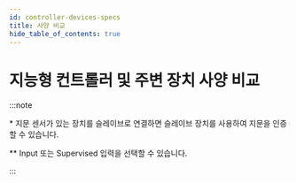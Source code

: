 ```yaml
---
id: controller-devices-specs
title: 사양 비교
hide_table_of_contents: true
---
```


# 지능형 컨트롤러 및 주변 장치 사양 비교


:::note

\* 지문 센서가 있는 장치를 슬레이브로 연결하면 슬레이브 장치를 사용하여 지문을 인증할 수 있습니다.

\*\* Input 또는 Supervised 입력을 선택할 수 있습니다.

:::

<RenderTableSpecs data={fData} />